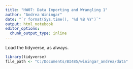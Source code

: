 ```yaml
---
title: "HW07: Data Importing and Wrangling 1"
author: "Andrea Winingar"
date: "`r format(Sys.time(), '%d %B %Y')`"
output: html_notebook
editor_options: 
  chunk_output_type: inline
---
```


Load the tidyverse, as always.

```r
library(tidyverse)
file_path <- "C:/Documents/BI485/winingar_andrea/data"
```




